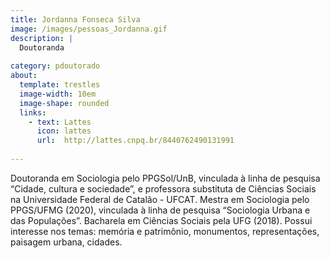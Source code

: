 ```yaml
---
title: Jordanna Fonseca Silva
image: /images/pessoas_Jordanna.gif
description: |
  Doutoranda
  
category: pdoutorado
about:
  template: trestles
  image-width: 10em
  image-shape: rounded
  links:
    - text: Lattes
      icon: lattes
      url:  http://lattes.cnpq.br/8440762490131991
    
---
```


Doutoranda em Sociologia pelo PPGSol/UnB, vinculada à linha de pesquisa "Cidade, cultura e sociedade", e professora substituta de Ciências Sociais na Universidade Federal de Catalão - UFCAT. Mestra em Sociologia pelo PPGS/UFMG (2020), vinculada à linha de pesquisa "Sociologia Urbana e das Populações". Bacharela em Ciências Sociais pela UFG (2018). Possui interesse nos temas: memória e patrimônio, monumentos, representações, paisagem urbana, cidades.


<!-- Google tag (gtag.js) -->
<script async src="https://www.googletagmanager.com/gtag/js?id=G-GB2MGT95N0"></script>
<script>
  window.dataLayer = window.dataLayer || [];
  function gtag(){dataLayer.push(arguments);}
  gtag('js', new Date());

  gtag('config', 'G-GB2MGT95N0');
</script>